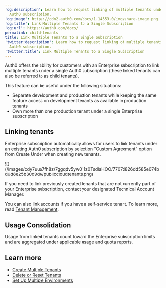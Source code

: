 ---
'og:description': Learn how to request linking of multiple tenants under a single
  Auth0 subscription.
'og:image': https://cdn2.auth0.com/docs/1.14553.0/img/share-image.png
'og:title': Link Multiple Tenants to a Single Subscription
'og:url': https://auth0.com/docs/
permalink: child-tenants
title: Link Multiple Tenants to a Single Subscription
'twitter:description': Learn how to request linking of multiple tenants under a single
  Auth0 subscription.
'twitter:title': Link Multiple Tenants to a Single Subscription
---
Auth0 offers the ability for customers with an Enterprise subscription to link multiple tenants under a single Auth0 subscription (these linked tenants can also be referred to as child tenants).

This feature can be useful under the following situations:

* Separate development and production tenants while keeping the same feature access on development tenants as available in production tenants
* Own more than one production tenant under a single Enterprise subscription

## Linking tenants

Enterprise subscription automatically allows for users to link tenants under an existing Auth0 subscription by selection "Custom Agreement" option from Create Under when creating new tenants.

<Frame>![](/images/cdy7uua7fh8z/7ggqdv5yw011z0TsdlaHOO/7707d826dd585e074bd0d8e25b30d9d6/publiccloudtenants.png)</Frame>

If you need to link previously created tenants that are not currently part of your Enterprise subscription, contact your designated Technical Account Manager.

<Callout icon="file-lines" color="#0EA5E9" iconType="regular">

You can also link accounts if you have a self-service tenant. To learn more, read [Tenant Management](/docs/get-started/auth0-teams/tenant-management).

</Callout>

## Usage Consolidation

Usage from linked tenants count toward the Enterprise subscription limits and are aggregated under applicable usage and quota reports.

## Learn more

* [Create Multiple Tenants](/docs/get-started/auth0-overview/create-tenants/create-multiple-tenants)
* [Delete or Reset Tenants](/docs/troubleshoot/customer-support/manage-subscriptions/delete-or-reset-tenant)
* [Set Up Multiple Environments](/docs/get-started/auth0-overview/create-tenants/set-up-multiple-environments)